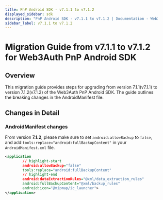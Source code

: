 ```yaml
---
title: PnP Android SDK - v7.1.1 to v7.1.2
displayed_sidebar: sdk
description: "PnP Android SDK - v7.1.1 to v7.1.2 | Documentation - Web3Auth"
sidebar_label: v7.1.1 to v7.1.2
---
```



# Migration Guide from v7.1.1 to v7.1.2 for Web3Auth PnP Android SDK

## Overview

This migration guide provides steps for upgrading from version 7.1.1(v7.1.1) to version
7.1.2(v7.1.2) of the Web3Auth PnP Android SDK. The guide outlines the breaking changes in the
AndroidManifest file.

## Changes in Detail

### AndroidManifest changes

From version **7.1.2**, please make sure to set `android:allowBackup` to `false`, and add
`tools:replace="android:fullBackupContent"` in your `AndroidManifest.xml` file.

```xml
<application
        // highlight-start
        android:allowBackup="false"
        tools:replace="android:fullBackupContent"
        // highlight-end
        android:dataExtractionRules="@xml/data_extraction_rules"
        android:fullBackupContent="@xml/backup_rules"
        android:icon="@mipmap/ic_launcher">
</application>
```
